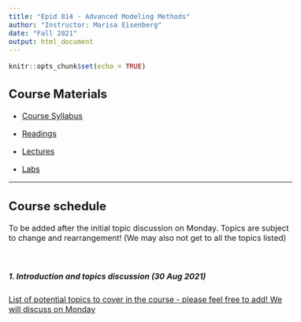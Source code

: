```yaml
---
title: "Epid 814 - Advanced Modeling Methods"
author: "Instructor: Marisa Eisenberg"
date: "Fall 2021"
output: html_document
---
```

<style type="text/css">

body{ /* Normal  */
      font-size: 16px;
  }
  </style>

```r
knitr::opts_chunk$set(echo = TRUE)
```


## Course Materials 

* [Course Syllabus](Epid814_SyllabusF2021.pdf)

* [Readings](Readings/)

* [Lectures](Lectures/)

* [Labs](Labs/)

<hr>

## Course schedule
To be added after the initial topic discussion on Monday. Topics are subject to change and rearrangement! (We may also not get to all the topics listed)

<br>

##### 1. Introduction and topics discussion (30 Aug 2021)

[List of potential topics to cover in the course - please feel free to add! We will discuss on Monday](https://docs.google.com/spreadsheets/d/1-vmib4ApYCiLnRk9hxL5HltT4W-hrvrIUlfCAs9uZJ4/edit#gid=0)

<br>

<!--
##### 1. Parameter estimation and maximum likelihood 

- Maximum likelihood with mathematical models - [Lecture](Lectures/ParameterEstimationML.pdf) (9/9/2019)

- Parameter estimation coding session - [Lab](Labs/EstimationLab/) (9/11/2019)

<br>

##### 3. Uncertainty and identifiability

- Identifiability and parameter uncertainty - [Lecture](Lectures/IdentifiabilityUncertainty.pdf) 

- [Useful post on Wald/FIM vs. Likelihood-based confidence intervals](https://thestatsgeek.com/2014/02/08/wald-vs-likelihood-ratio-test/)

- [Identifiability and uncertainty Lab](Labs/IdentifiabilityUncertainty/IdentifiablilityUncertaintyLab.html)

<br>


##### 4. Intro to MCMC & Bayesian approaches

- Intro to Bayesian Approaches to Parameter Estimation, MCMC - [Lecture](Lectures/BayesianEstimation.pdf)

- [Lab - Metropolis Sampler](Labs/MetropolisSampler/MetropolisSampler.html)


<br>

##### 5. Digging in to Bayesian estimation for mathematical models

- [BayesianTools Lab](Labs/BayesianToolsLab/BayesianTools.html)

<br>

##### 6. Visualization with ggplot2

- Intro to ggplot and collection of examples: [Lab - our collection of ggplot examples](Labs/ggplotExamples/BasicExamples.html), [Dataset](Labs/ggplotExamples/Datasets/YemenCholeraOutbreak.csv)

- [ggrepel example](Labs/ggplotExamples/ggRepelExample.html)

- [Nice ggplot tutorial](http://r-statistics.co/ggplot2-Tutorial-With-R.html)

- [Another tutorial](http://zevross.com/blog/2014/08/04/beautiful-plotting-in-r-a-ggplot2-cheatsheet-3/)

- [Mapping with ggplot](http://zevross.com/blog/2014/07/16/mapping-in-r-using-the-ggplot2-package/)

- [ggdag & dagitty](https://cran.r-project.org/web/packages/ggdag/vignettes/intro-to-ggdag.html)

<br>

##### 7. Data-scraping and data-wrangling 
(moved this up since it might be useful for making data sets we can play with for the ML and networks sections below)

- [Twitter data collection lab](Labs/DataScrapingPart1-Twitter/DataScraping-Twitter.html)

- Using R to pull data using API's - Twitter, Facebook, and Google Maps

- Collecting and working with twitter data

- An [interesting article](https://howwegettonext.com/scientists-like-me-are-studying-your-tweets-are-you-ok-with-that-c2cfdfebf135) about the ethics of using public data and our perception of privacy

<br>

##### 8. Basic intro to some useful algorithms/machine learning methods
- Overall topics of interest: k-means clustering, support vector machines, singular value decomposition (possibly a little linear algebra review also?), basic neural networks
- [Clustering Methods Lecture](Lectures/Clustering.pdf)
    - Density-sensitive version of DBSCAN: [OPTICS](https://en.wikipedia.org/wiki/OPTICS_algorithm)
    - [Another overview of DBSCAN and some of its variants](https://cran.r-project.org/web/packages/dbscan/vignettes/dbscan.pdf)
- [Clustering Lab](Labs/clustering.R)
    - Other useful tutorials:
        - [Cluster analysis in R](https://rstudio-pubs-static.s3.amazonaws.com/33876_1d7794d9a86647ca90c4f182df93f0e8.html)
        - [Clustering in R Overview](https://www.datanovia.com/en/blog/types-of-clustering-methods-overview-and-quick-start-r-code/)
- [Classification](Lectures/Classification.pdf)
- [Lab: Naive Bayes classification with twitter data](Labs/ClassifierLab/TwitterNaiveBayes.html)
    - Twitter topic datasets: [Aliens](Labs/ClassifierLab/AliensTwitterData.Rdata), [Vaccines](Labs/ClassifierLab/vaccines.Rdata), [Vaccines 2](Labs/ClassifierLab/vaccines171119.Rdata)
    - Other useful tutorials
        - [Naive Bayes in R for movie reviews](https://rpubs.com/cen0te/naivebayes-sentimentpolarity)
        - [Naive Bayes with Titanic survivorship](https://www.r-bloggers.com/understanding-naive-bayes-classifier-using-r/)
        - [Naive Bayes Overview](https://uc-r.github.io/naive_bayes) - includes more details on cross validation, confusion matrices, Laplace smoother, etc.


<br>

##### 9. Network analysis and network modeling
- [Networks lecture](Lectures/Networks.pdf)
    - Review of network concepts (centrality, modularity, etc.)
    - Network simulation methods (Barabasi-Albert, Erdos-Renyi, etc.)
    - Configuration models
- Network data sets
    - [Mark Newman’s list of data sets](http://www-personal.umich.edu/~mejn/netdata/)
    - [UC Irvine Network Data Repository](https://networkdata.ics.uci.edu/)
    - [Facebook social network data from kaggle](https://www.kaggle.com/c/FacebookRecruiting/data)
    - [Colorado network data set](https://icon.colorado.edu/#!/about)
    - [Transitland](https://transit.land): transit data for major cities and visualization packages for it: [transitland github](https://github.com/transitland/transitland-processing-animation), [visualizations 1](https://vimeopro.com/willgeary/transit-flows), [more visualizations](https://mapzen.com/blog/animating-transitland/)


<br>

##### 10. Stochastic models
- Ideas, Markov models
- Gillespie algorithm
- Tau-leaping
- Possibly discuss hybrid models, journal club some of [Linda Allen's book](https://www.amazon.com/Introduction-Stochastic-Processes-Applications-Biology-ebook/dp/B005H6YSNM)

<br>

##### 11. Additional Topics
- Game theory and modeling behavior
- Spatial statistics and spatial/spatiotemporal clustering
- Analysis/wrangling of text data
- Optimization algorithms
- Agent-based modeling

<br>


##### 12. Journal Club Topics


-->

